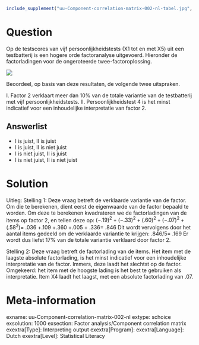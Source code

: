 ```r
include_supplement("uu-Component-correlation-matrix-002-nl-tabel.jpg", recursive = TRUE)
```


Question
========
Op de testscores van vijf persoonlijkheidstests (X1 tot en met X5) uit een testbatterij is een hogere orde factoranalyse uitgevoerd. Hieronder de factorladingen voor de ongeroteerde twee-factoroplossing. 

![](uu-Component-correlation-matrix-002-nl-tabel.jpg)

Beoordeel, op basis van deze resultaten, de volgende twee uitspraken.

I. Factor 2 verklaart meer dan 10% van de totale variantie van de testbatterij met vijf persoonlijkheidstests.
II. Persoonlijkheidstest 4 is het minst indicatief voor een inhoudelijke interpretatie van factor 2.

Answerlist
----------
* I is juist, II is juist
* I is juist, II is niet juist
* I is niet juist, II is juist
* I is niet juist, II is niet juist


Solution
========
Uitleg: Stelling 1: Deze vraag betreft de verklaarde variantie van de factor. Om die te berekenen, dient eerst de eigenwaarde van de factor bepaald te worden. Om deze te berekenen kwadrateren we de factorladingen van de items op factor 2, en tellen deze op:
$(-.19)^2+(-.33)^2+ (.60)^2+(-.07)^2+(.58^2)$= .036 +.109 +.360 +.005 + .336= .846
Dit wordt vervolgens  door het aantal items gedeeld om de verklaarde variantie te krijgen:
.846/5= .169
Er wordt dus liefst 17% van de totale variantie verklaard door factor 2.

Stelling 2: Deze vraag betreft de factorlading van de items. Het item met de laagste absolute factorlading, is het minst indicatief voor een inhoudelijke interpretatie van de factor. Immers, deze laadt het slechtst op de factor. Omgekeerd: het item met de hoogste lading is het best te gebruiken als interpretatie. Item X4 laadt het laagst, met een absolute factorlading van .07.


Meta-information
================
exname: uu-Component-correlation-matrix-002-nl
extype: schoice
exsolution: 1000
exsection: Factor analysis/Component correlation matrix
exextra[Type]: Interpreting output
exextra[Program]: 
exextra[Language]: Dutch
exextra[Level]: Statistical Literacy
